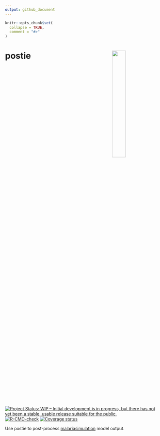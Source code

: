 ```yaml
---
output: github_document
---
```


<!-- README.md is generated from README.Rmd. Please edit that file -->

```r
knitr::opts_chunk$set(
  collapse = TRUE,
  comment = "#>"
)
```

# postie <img src="man/figures/postie_hex.png" align="right" width=30% height=30% />

<!-- badges: start -->
[![Project Status: WIP – Initial development is in progress, but there has not yet been a stable, usable release suitable for the public.](https://www.repostatus.org/badges/latest/wip.svg)](https://www.repostatus.org/#wip)
[![R-CMD-check](https://github.com/mrc-ide/postie/workflows/R-CMD-check/badge.svg)](https://github.com/mrc-ide/postie/actions)
[![Coverage status](https://codecov.io/gh/mrc-ide/postie/branch/main/graph/badge.svg)](https://codecov.io/github/mrc-ide/postie)
<!-- badges: end -->

Use postie to post-process [malariasimulation](https://mrc-ide.github.io/malariasimulation/) model output.
